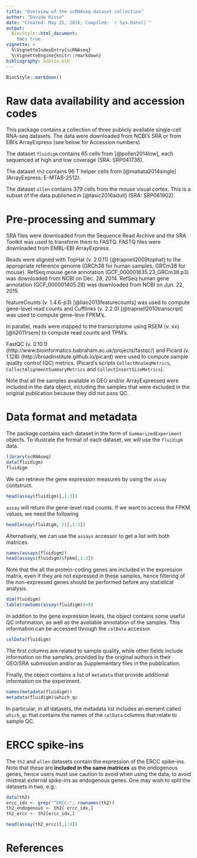 ```yaml
---
title: "Overview of the scRNAseq dataset collection"
author: "Davide Risso"
date: "Created: May 25, 2016; Compiled: `r Sys.Date()`"
output:
  BiocStyle::html_document:
    toc: true
vignette: >
  %\VignetteIndexEntry{scRNAseq}
  %\VignetteEngine{knitr::rmarkdown}
bibliography: biblio.bib
---
```


```r
BiocStyle::markdown()
```

# Raw data availability and accession codes

This package contains a collection of three publicly available single-cell RNA-seq datasets. The data were downloaded from NCBI's SRA or from EBI's ArrayExpress (see below for Accession numbers)

The dataset `fluidigm` contains 65 cells from [@pollen2014low], each sequenced at high and low coverage (SRA: SRP041736).

The dataset `th2` contains 96 T helper cells from [@mahata2014single] (ArrayExpress: E-MTAB-2512).

The dataset `allen` contains 379 cells from the mouse visual cortex. This is a subset of the data published in [@tasic2016adult] (SRA: SRP061902).

# Pre-processing and summary

SRA files were downloaded from the Sequence Read Archive and the SRA Toolkit was used to transform them to FASTQ. FASTQ files were downloaded from EMBL-EBI ArrayExpress.

Reads were aligned with TopHat (v. 2.0.11) [@trapnell2009tophat] to the appropriate reference genome (GRCh38 for human samples, GRCm38 for mouse). RefSeq mouse gene annotation (GCF_000001635.23_GRCm38.p3) was downloaded from NCBI on Dec. 28, 2014. RefSeq human gene annotation (GCF_000001405.28) was downloaded from NCBI on Jun. 22, 2015.

featureCounts (v. 1.4.6-p3) [@liao2013featurecounts] was used to compute gene-level read counts and Cufflinks (v. 2.2.0) [@trapnell2010transcript] was used to compute gene-leve FPKM's.

In parallel, reads were mapped to the transcriptome using RSEM (v. xx) [@li2011rsem] to compute read counts and TPM's.

FastQC (v. 0.10.1) (http://www.bioinformatics.babraham.ac.uk/projects/fastqc/) and Picard (v. 1.128) (http://broadinstitute.github.io/picard) were used to compute sample quality control (QC) metrics. (Picard's scripts `CollectRnaSeqMetrics`, `CollectAlignmentSummaryMetrics` and `CollectInsertSizeMetrics`).

Note that all the samples available in GEO and/or ArrayExpressed were included in the data object, including the samples that were excluded in the original publication because they did not pass QC.

# Data format and metadata

The package contains each dataset in the form of `SummarizedExperiment` objects. To illustrate the format of each dataset, we will use the `fluidigm` data.

```r
library(scRNAseq)
data(fluidigm)
fluidigm
```

We can retrieve the gene expression measures by using the `assay` contstruct.

```r
head(assay(fluidigm)[,1:3])
```

`assay` will return the gene-level read counts. If we want to access the FPKM values, we need the following

```r
head(assay(fluidigm, 2)[,1:3])
```

Alternatively, we can use the `assays` accessor to get a list with both matrices.

```r
names(assays(fluidigm))
head(assays(fluidigm)$fpkm[,1:3])
```

Note that the all the protein-coding genes are included in the expression matrix, even if they are not expressed in these samples, hence filtering of the non-expressed genes should be performed before any statistical analysis.

```r
dim(fluidigm)
table(rowSums(assay(fluidigm))>0)
```

In addition to the gene expression levels, the object contains some useful QC information, as well as the available annotation of the samples. This information can be accessed through the `colData` accessor.

```r
colData(fluidigm)
```

The first columns are related to sample quality, while other fields include information on the samples, provided by the original authors in their GEO/SRA submission and/or as Supplementary files in the pubblication.

Finally, the object contains a list of `metadata` that provide additional information on the experiment.

```r
names(metadata(fluidigm))
metadata(fluidigm)$which_qc
```

In particular, in all datasets, the metadata list includes an element called `which_qc` that contains the names of the `colData` columns that relate to sample QC.

# ERCC spike-ins

The `th2` and `allen` datasets contain the expression of the ERCC spike-ins. Note that these are **included in the same matrices** as the endogenous genes, hence users must use caution to avoid when using the data, to avoid mistreat external spike-ins as endogenous genes. One may wish to split the datasets in two, e.g.:

```r
data(th2)
ercc_idx <- grep("^ERCC-", rownames(th2))
th2_endogenous <- th2[-ercc_idx,]
th2_ercc <- th2[ercc_idx,]

head(assay(th2_ercc)[,1:4])
```

# References
